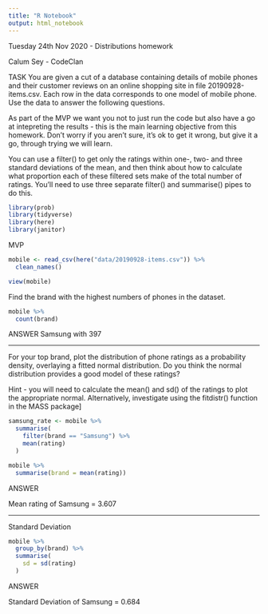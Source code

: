 ```yaml
---
title: "R Notebook"
output: html_notebook
---
```


Tuesday 24th Nov 2020 - Distributions homework

Calum Sey - CodeClan

TASK
You are given a cut of a database containing details of mobile phones and their customer reviews on an online shopping site in file 20190928-items.csv. Each row in the data corresponds to one model of mobile phone. Use the data to answer the following questions.

As part of the MVP we want you not to just run the code but also have a go at intepreting the results - this is the main learning objective from this homework. Don’t worry if you aren’t sure, it’s ok to get it wrong, but give it a go, through trying we will learn.

You can use a filter() to get only the ratings within one-, two- and three standard deviations of the mean, and then think about how to calculate what proportion each of these filtered sets make of the total number of ratings. You’ll need to use three separate filter() and summarise() pipes to do this.

```r
library(prob)
library(tidyverse)
library(here)
library(janitor)
```

MVP

```r
mobile <- read_csv(here("data/20190928-items.csv")) %>% 
  clean_names()
```

```r
view(mobile)
```

Find the brand with the highest numbers of phones in the dataset.

```r
mobile %>% 
  count(brand)
```
ANSWER
Samsung with 397

-----------

For your top brand, plot the distribution of phone ratings as a probability density, overlaying a fitted normal distribution. Do you think the normal distribution provides a good model of these ratings?

Hint - you will need to calculate the mean() and sd() of the ratings to plot the appropriate normal. Alternatively, investigate using the fitdistr() function in the MASS package]

```r
samsung_rate <- mobile %>% 
  summarise(
    filter(brand == "Samsung") %>% 
    mean(rating)
  )
```


```r
mobile %>% 
  summarise(brand = mean(rating))
```
ANSWER

Mean rating of Samsung = 3.607

-----------

Standard Deviation

```r
mobile %>%
  group_by(brand) %>%
  summarise(
    sd = sd(rating)
  )
```

ANSWER

Standard Deviation of Samsung = 0.684





